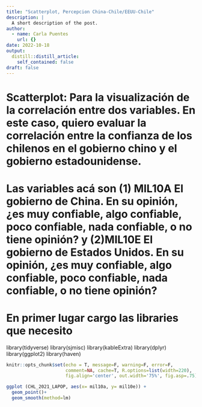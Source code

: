 ```yaml
---
title: "Scatterplot, Percepcion China-Chile/EEUU-Chile"
description: |
  A short description of the post.
author:
  - name: Carla Puentes
    url: {}
date: 2022-10-18
output:
  distill::distill_article:
    self_contained: false
draft: false
---
```


# Scatterplot: Para la visualización de la correlación entre dos variables. En este caso, quiero evaluar la correlación entre la confianza de los chilenos en el gobierno chino y el gobierno estadounidense.

# Las variables acá son (1) MIL10A El gobierno de China. En su opinión, ¿es muy confiable, algo confiable, poco confiable, nada confiable, o no tiene opinión? y (2)MIL10E El gobierno de Estados Unidos. En su opinión, ¿es muy confiable, algo confiable, poco confiable, nada confiable, o no tiene opinión?

# En primer lugar cargo las libraries que necesito

library(tidyverse)
library(sjmisc)
library(kableExtra)
library(dplyr)
library(ggplot2)
library(haven)

```r
knitr::opts_chunk$set(echo = T, message=F, warning=F, error=F, 
                      comment=NA, cache=T, R.options=list(width=220), 
                      fig.align='center', out.width='75%', fig.asp=.75)

ggplot (CHL_2021_LAPOP, aes(x= mil10a, y= mil10e)) + 
  geom_point()+
  geom_smooth(method=lm)

```



